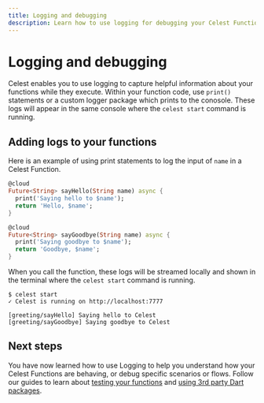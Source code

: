 ```yaml
---
title: Logging and debugging
description: Learn how to use logging for debugging your Celest Functions.
---
```


# Logging and debugging

Celest enables you to use logging to capture helpful information about your functions while they execute. Within your function code, use `print()` statements or a custom logger package which prints to the conosole. These logs will appear in the same console where the `celest start` command is running.

## Adding logs to your functions

Here is an example of using print statements to log the input of `name` in a Celest Function.

```dart {3,9} filename="celest/lib/src/functions/greeting.dart"
@cloud
Future<String> sayHello(String name) async {
  print('Saying hello to $name');
  return 'Hello, $name';
}

@cloud
Future<String> sayGoodbye(String name) async {
  print('Saying goodbye to $name');
  return 'Goodbye, $name';
}
```

When you call the function, these logs will be streamed locally and shown in the terminal where the `celest start` command is running.

```shell
$ celest start
✓ Celest is running on http://localhost:7777

[greeting/sayHello] Saying hello to Celest
[greeting/sayGoodbye] Saying goodbye to Celest
```

## Next steps

You have now learned how to use Logging to help you understand how your Celest Functions are behaving, or debug specific scenarios or flows. Follow our guides to learn about [testing your functions](/docs/functions/testing.md) and [using 3rd party Dart packages](/docs/functions/packages.md).
